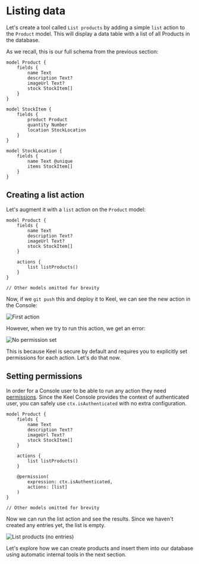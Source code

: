 # Listing data

Let's create a tool called `List products` by adding a simple `list` action to the `Product` model. This will display a data table with a list of all Products in the database.

As we recall, this is our full schema from the previous section:

```keel
model Product {
    fields {
        name Text
        description Text?
        imageUrl Text?
        stock StockItem[]
    }
}

model StockItem {
    fields {
        product Product
        quantity Number
        location StockLocation
    }
}

model StockLocation {
    fields {
        name Text @unique
        items StockItem[]
    }
}
```

## Creating a list action

Let's augment it with a `list` action on the `Product` model:

```keel {9-11}
model Product {
    fields {
        name Text
        description Text?
        imageUrl Text?
        stock StockItem[]
    }

    actions {
        list listProducts()
    }
}

// Other models omitted for brevity
```

Now, if we `git push` this and deploy it to Keel, we can see the new action in the Console:

![First action](/internal-tools-tutorial-first-action.png)

However, when we try to run this action, we get an error:

![No permission set](/internal-tools-tutorial-no-permission.png)

This is because Keel is secure by default and requires you to explicitly set permissions for each action. Let's do that now.

## Setting permissions

In order for a Console user to be able to run any action they need [permissions](/permissions). Since the Keel Console provides the context of authenticated user, you can safely use `ctx.isAuthenticated` with no extra configuration.

```keel {13-16}
model Product {
    fields {
        name Text
        description Text?
        imageUrl Text?
        stock StockItem[]
    }

    actions {
        list listProducts()
    }

    @permission(
        expression: ctx.isAuthenticated,
        actions: [list]
    )
}

// Other models omitted for brevity
```

Now we can run the list action and see the results. Since we haven't created any entries yet, the list is empty.

![List products (no entries)](/internal-tools-tutorial-list-no-products.png)

Let's explore how we can create products and insert them into our database using automatic internal tools in the next section.